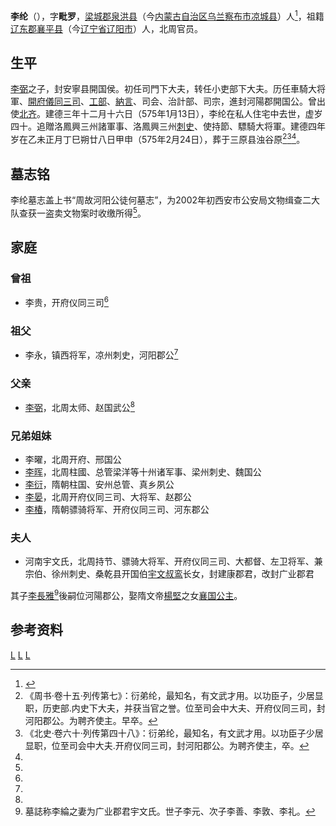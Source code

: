'''李纶'''（{{bd|536年||575年|1月13日|catIdx=L}}），字'''毗罗'''，[[梁城郡|梁城郡]][[泉洪县|泉洪县]]（今[[内蒙古自治区|内蒙古自治区]][[乌兰察布市|乌兰察布市]][[凉城县|凉城县]]）人<ref name=autogenerated1>{{Cite book | author = 罗新，叶炜著 | title = 《新出魏晋南北朝墓志疏证 (修订版)》 | location = 北京市 | publisher = 中华书局  | date =2016.5| pages =253-255 |ISBN =978-7-101-11639-7| accessdate = 2021-07-07 | url = | language= zh-cn| quote = }}</ref>，祖籍[[辽东郡|辽东郡]][[襄平县|襄平县]]（今[[辽宁省|辽宁省]][[辽阳市|辽阳市]]）人，北周官员。

==生平==
[[李弼|李弼]]之子，封安寧县開国侯。初任司門下大夫，转任小吏部下大夫。历任車騎大将軍、[[開府儀同三司|開府儀同三司]]、[[工部|工部]]、[[納言|納言]]、司会、治計部、司宗，進封河陽郡開国公。曾出使[[北齐|北齐]]。建德三年十二月十六日（575年1月13日），李纶在私人住宅中去世，虚岁四十。追贈洛鳳興三州諸軍事、洛鳳興三州[[刺史|刺史]]、使持節、驃騎大将軍。建德四年岁在乙未正月丁巳朔廿八日甲申（575年2月24日），葬于三原县浊谷原<ref>《周书·卷十五·列传第七》：衍弟纶，最知名，有文武才用。以功臣子，少居显职，历吏部.内史下大夫，并获当官之誉。位至司会中大夫、开府仪同三司，封河阳郡公。为聘齐使主。早卒。</ref><ref>《北史·卷六十·列传第四十八》：衍弟纶，最知名，有文武才用。以功臣子少居显职，位至司会中大夫.开府仪同三司，封河阳郡公。为聘齐使主，卒。</ref><ref name=autogenerated1 />。

== 墓志铭 ==
李纶墓志盖上书“周故河阳公徒何墓志”，为2002年初西安市公安局文物缉查二大队查获一盗卖文物案时收缴所得<ref name=autogenerated1 />。

==家庭==
===曾祖===
*李贵，开府仪同三司<ref name=autogenerated1 />

===祖父===
*李永，镇西将军，凉州刺史，河阳郡公<ref name=autogenerated1 />

===父亲===
*[[李弼_(赵国公)|李弼]]，北周太师、赵国武公<ref name=autogenerated1 />

===兄弟姐妹===
*李曜，北周开府、邢国公
*[[李晖_(北朝)|李晖]]，北周柱國、总管梁洋等十州诸军事、梁州刺史、魏国公
*[[李衍_(真乡郡公)|李衍]]，隋朝柱国、安州总管、真乡夙公
*[[李晏|李晏]]，北周开府仪同三司、大将军、赵郡公
*[[李椿_(河东郡公)|李椿]]，隋朝骠骑将军、开府仪同三司、河东郡公

===夫人===
*河南宇文氏，北周持节、骠骑大将军、开府仪同三司、大都督、左卫将军、兼宗伯、徐州刺史、桑乾县开国伯[[宇文叔鸾|宇文叔鸾]]长女，封建康郡君，改封广业郡君

其子[[李長雅|李長雅]]<ref>墓誌称李綸之妻为广业郡君宇文氏。世子李元、次子李善、李敦、李礼。</ref>後嗣位河陽郡公，娶隋文帝[[楊堅|楊堅]]之女[[襄国公主|襄国公主]]。

== 参考资料 ==
{{reflist}}

[[Category:南北朝政治人物|L]]
[[Category:辽东李氏|L]]
[[Category:北周郡公|L]]